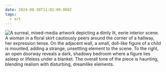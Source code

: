 ```yaml
---
date: 2024-08-30T11:02:00.000Z
tags:
  - art
---
```

![A surreal, mixed-media artwork depicting a dimly lit, eerie interior scene. A woman in a floral skirt cautiously peers around the corner of a hallway, her expression tense. On the adjacent wall, a small, doll-like figure of a child is mounted, adding a strange, unsettling element to the scene. To the right, an open doorway reveals a dark, shadowy bedroom where a figure lies asleep or lifeless under a blanket. The overall tone of the piece is haunting, blending realism with disturbing, dreamlike elements.](/assets/art/20240830-apparition.jpg "<i>The Apparition</i>, by Antonio López García")

